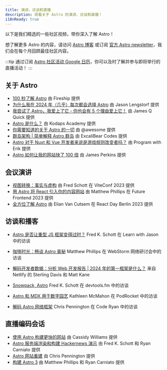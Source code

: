 ```yaml
---
title: 演讲、访谈和直播
description: 观看关于 Astro 的演讲、访谈和直播！
i18nReady: true
---
```



以下是我们精选的一些社区视频，带你深入了解 Astro！

想了解更多 Astro 的内容，请访问 [Astro 博客](https://astro.build/blog/) 或订阅 [官方 Astro newsletter](https://astro.build/newsletter/signup)，我们会在每个月回顾最佳社区内容。

:::tip
通过订阅 [Astro 社区活动 Google 日历](https://calendar.google.com/calendar/embed?src=c_g6re3u5gkl0mug3ktn1dibqhfk%40group.calendar.google.com)，你可以及时了解并参与即将举行的直播活动！
:::

## 关于 Astro

- [100 秒了解 Astro](https://www.youtube.com/watch?v=dsTXcSeAZq8) 由 Fireship 提供
- [为什么我在 2024 年（几乎）每次都会选择 Astro](https://www.youtube.com/watch?v=kssIEqSJeMI) 由 Jason Lengstorf 提供
- [我尝试了 Astro，我爱上了它 - 你也会有 5 个理由爱上它！](https://www.youtube.com/watch?v=wND4lSml31A) 由 James Q Quick 提供
- [Astro 是什么？](https://www.youtube.com/watch?v=oQDErNNzdwU) 由 Kodaps Academy 提供
- [你需要知道的关于 Astro 的一切](https://www.youtube.com/watch?v=rRxuVOutmFQ) 由 @awesome 提供
- [群岛架构 | 简单解释 Astro 群岛](https://www.youtube.com/watch?v=kwqlP6Pe0SI) 由 ExcaliBear Codes 提供
- [Astro 对于 Nuxt 和 Vue 开发者来说是游戏规则改变者吗？](https://www.youtube.com/watch?v=Sq7eKxPqfSo) 由 Program with Erik 提供
- [Astro 如何让我的网站快了 100 倍](https://www.youtube.com/watch?v=cOxA3kMYtkM) 由 James Perkins 提供

## 会议演讲

- [视图转换：事实与虚构](https://www.youtube.com/watch?v=iT-3amHK7tA&list=PLqGQbXn_GDmkOsHI7-Wrbv1GgAA4tJZhg&index=29) 由 Fred Schott 在 ViteConf 2023 提供
- [用 Astro 将 React 引入你的内容网站](https://www.youtube.com/watch?v=Fouws8iKPKQ) 由 Matthew Phillips 在 Future Frontend 2023 提供
- [全方位了解 Astro](https://www.youtube.com/watch?v=WKXHFIulZ9g) 由 Elian Van Cutsem 在 React Day Berlin 2023 提供

## 访谈和播客

- [Astro 是否让重型 JS 框架变得过时？](https://www.youtube.com/watch?v=4Ohi9G-RCcE) Fred K. Schott 在 Learn with Jason 中的访谈
- [咖啡时光：畅谈 Astro 奥秘](https://www.youtube.com/watch?v=3eyedOP83fw) Matthew Phillips 在 WebStorm 网络研讨会中的访谈
- [解码开发者数据：分析 Web 开发报告 | 2024 年的第一框架是什么？](https://youtu.be/2vqIHyz6iKs?si=vLcyzm07teC6v7u5&t=1679) 来自 Netlify 的 Sterling Davis 和 Matt Kane

- [Snowpack, Astro](https://www.devtools.fm/episode/14) Fred K. Schott 在 devtools.fm 中的访谈
- [Astro 和 MDX 用于数字园艺](https://podrocket.logrocket.com/astro-mdx-kathleen-mcmahon) Kathleen McMahon 在 PodRocket 中的访谈
- [解码 Astro 网络框架](https://www.youtube.com/watch?v=4PKT8x78yOQ) Chris Pennington 在 Code Ryan 中的访谈

## 直播编码会话

- [使用 Astro 构建更快的网站](https://www.youtube.com/watch?v=0eka27P4Pr4) 由 Cassidy Williams 提供
- [Astro 服务端渲染和构建 Hackernews 演示](https://www.youtube.com/watch?v=2ZEMb_H-LYE) 由 Fred K. Schott 和 Ryan Carniato 提供
- [Astro 网站重建](https://www.youtube.com/watch?v=VDGEpachpwc) 由 Chris Pennington 提供
- [构建 Astro 3](https://www.youtube.com/watch?v=2zhYwg_nBqQ) 由 Matthew Phillips 和 Ryan Carniato 提供
